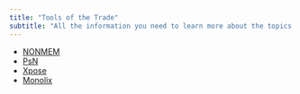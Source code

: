```yaml
---
title: "Tools of the Trade"
subtitle: "All the information you need to learn more about the topics covered on this page."
---
```


* [NONMEM](https://nonmem.iconplc.com/)
* [PsN](https://uupharmacometrics.github.io/PsN/)
* [Xpose](https://xpose.sourceforge.io/)
* [Monolix](https://monolix.lixoft.com/)
